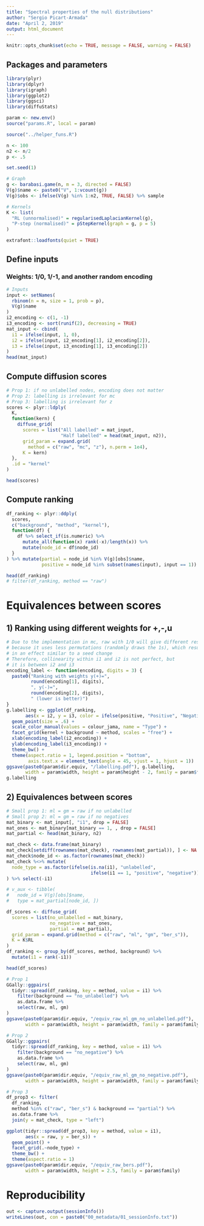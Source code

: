 ```yaml
---
title: "Spectral properties of the null distributions"
author: "Sergio Picart-Armada"
date: "April 2, 2019"
output: html_document
---
```


```r
knitr::opts_chunk$set(echo = TRUE, message = FALSE, warning = FALSE)
```


## Packages and parameters

```r
library(plyr)
library(dplyr)
library(igraph)
library(ggplot2)
library(ggsci)
library(diffuStats)

param <- new.env()
source("params.R", local = param)

source("../helper_funs.R")

n <- 100
n2 <- n/2
p <- .5

set.seed(1)

# Graph
g <- barabasi.game(n, m = 3, directed = FALSE) 
V(g)$name <- paste0("V", 1:vcount(g))
V(g)$obs <- ifelse(V(g) %in% 1:n2, TRUE, FALSE) %>% sample

# Kernels
K <- list(
  "RL (unnormalised)" = regularisedLaplacianKernel(g), 
  "P-step (normalised)" = pStepKernel(graph = g, p = 5)
)

extrafont::loadfonts(quiet = TRUE)
```

## Define inputs 

### Weights: 1/0, 1/-1, and another random encoding

```r
# Inputs
input <- setNames(
  rbinom(n = n, size = 1, prob = p), 
  V(g)$name
)
i2_encoding <- c(1, -1)
i3_encoding <- sort(runif(2), decreasing = TRUE)
mat_input <- cbind(
  i1 = ifelse(input, 1, 0), 
  i2 = ifelse(input, i2_encoding[1], i2_encoding[2]), 
  i3 = ifelse(input, i3_encoding[1], i3_encoding[2])
)
head(mat_input)
```

## Compute diffusion scores

```r
# Prop 1: if no unlabelled nodes, encoding does not matter
# Prop 2: labelling is irrelevant for mc
# Prop 3: labelling is irrelevant for z
scores <- plyr::ldply(
  K, 
  function(kern) {
    diffuse_grid(
      scores = list("All labelled" = mat_input, 
                    "Half labelled" = head(mat_input, n2)),  
      grid_param = expand.grid(
        method = c("raw", "mc", "z"), n.perm = 1e4), 
      K = kern)
  }, 
  .id = "kernel"
)

head(scores)
```

## Compute ranking

```r
df_ranking <- plyr::ddply(
  scores, 
  c("background", "method", "kernel"), 
  function(df) {
    df %>% select_if(is.numeric) %>% 
      mutate_all(function(x) rank(-x)/length(x)) %>% 
      mutate(node_id = df$node_id)
  }
) %>% mutate(partial = node_id %in% V(g)[obs]$name, 
             positive = node_id %in% subset(names(input), input == 1))

head(df_ranking)
# filter(df_ranking, method == "raw")
```

# Equivalences between scores

## 1) Ranking using different weights for +,-,u

```r
# Due to the implementation in mc, raw with 1/0 will give different results
# because it uses less permutations (randomly draws the 1s), which results 
# in an effect similar to a seed change
# Therefore, collinearity within i1 and i2 is not perfect, but 
# it is between i2 and i3
encoding_label <- function(encoding, digits = 3) {
  paste0("Ranking with weights y(+)=", 
         round(encoding[1], digits), 
         ", y(-)=", 
         round(encoding[2], digits), 
         " (lower is better)")
}
g.labelling <- ggplot(df_ranking, 
       aes(x = i2, y = i3, color = ifelse(positive, "Positive", "Negative"))) + 
  geom_point(size = .6) + 
  scale_color_manual(values = colour_jama, name = "Type") + 
  facet_grid(kernel + background ~ method, scales = "free") + 
  xlab(encoding_label(i2_encoding)) + 
  ylab(encoding_label(i3_encoding)) + 
  theme_bw() + 
  theme(aspect.ratio = 1, legend.position = "bottom", 
        axis.text.x = element_text(angle = 45, vjust = 1, hjust = 1))
ggsave(paste0(param$dir.equiv, "/labelling.pdf"), g.labelling, 
       width = param$width, height = param$height - 2, family = param$family)
g.labelling
```

## 2) Equivalences between scores

```r
# Small prop 1: ml = gm = raw if no unlabelled
# Small prop 2: ml = gm = raw if no negatives
mat_binary <- mat_input[, "i1", drop = FALSE]
mat_ones <- mat_binary[mat_binary == 1, , drop = FALSE]
mat_partial <- head(mat_binary, n2)

mat_check <- data.frame(mat_binary)
mat_check[setdiff(rownames(mat_check), rownames(mat_partial)), ] <- NA 
mat_check$node_id <- as.factor(rownames(mat_check))
mat_check %<>% mutate(
  node_type = as.factor(ifelse(is.na(i1), "unlabelled", 
                               ifelse(i1 == 1, "positive", "negative")))
) %>% select(-i1)

# v_aux <- tibble(
#   node_id = V(g)[obs]$name, 
#   type = mat_partial[node_id, ])

df_scores <- diffuse_grid(
  scores = list(no_unlabelled = mat_binary, 
                no_negative = mat_ones,
                partial = mat_partial),  
  grid_param = expand.grid(method = c("raw", "ml", "gm", "ber_s")), 
  K = K$RL
)
df_ranking <- group_by(df_scores, method, background) %>% 
  mutate(i1 = rank(-i1))

head(df_scores)
```

```r
# Prop 1
GGally::ggpairs(
  tidyr::spread(df_ranking, key = method, value = i1) %>% 
    filter(background == "no_unlabelled") %>% 
    as.data.frame %>%
    select(raw, ml, gm)
)
ggsave(paste0(param$dir.equiv, "/equiv_raw_ml_gm_no_unlabelled.pdf"), 
       width = param$width, height = param$width, family = param$family)

# Prop 2
GGally::ggpairs(
  tidyr::spread(df_ranking, key = method, value = i1) %>% 
    filter(background == "no_negative") %>% 
    as.data.frame %>%
    select(raw, ml, gm)
)
ggsave(paste0(param$dir.equiv, "/equiv_raw_ml_gm_no_negative.pdf"), 
       width = param$width, height = param$width, family = param$family)

# Prop 3
df_prop3 <- filter(
  df_ranking, 
  method %in% c("raw", "ber_s") & background == "partial") %>% 
  as.data.frame %>%
  join(y = mat_check, type = "left")

ggplot(tidyr::spread(df_prop3, key = method, value = i1), 
       aes(x = raw, y = ber_s)) + 
  geom_point() + 
  facet_grid(.~node_type) + 
  theme_bw() + 
  theme(aspect.ratio = 1) 
ggsave(paste0(param$dir.equiv, "/equiv_raw_bers.pdf"), 
       width = param$width, height = 2.5, family = param$family)
```


# Reproducibility

```r
out <- capture.output(sessionInfo())
writeLines(out, con = paste0("00_metadata/01_sessionInfo.txt"))
```

